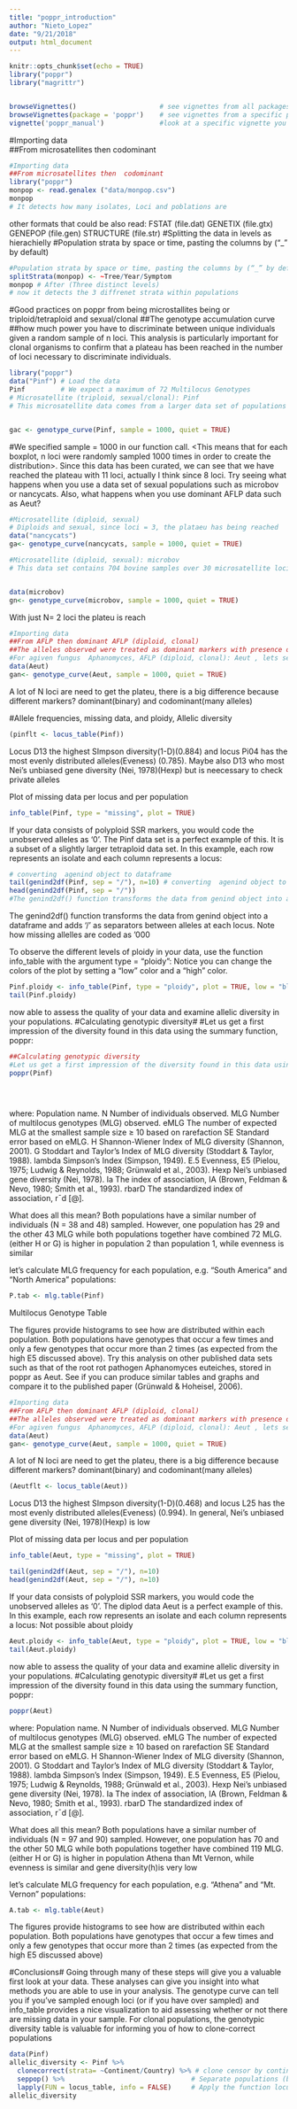 ```yaml
---
title: "poppr_introduction"
author: "Nieto_Lopez"
date: "9/21/2018"
output: html_document
---
```


```r
knitr::opts_chunk$set(echo = TRUE)
library("poppr")
library("magrittr")


```

```r
```

```r
browseVignettes()                     # see vignettes from all packages
browseVignettes(package = 'poppr')    # see vignettes from a specific package.
vignette('poppr_manual')              #look at a specific vignette you can type
```
#Importing data   
##From microsatellites then  codominant

```r
#Importing data   
##From microsatellites then  codominant
library("poppr")
monpop <- read.genalex ("data/monpop.csv")
monpop
# It detects how many isolates, Loci and poblations are
```
other formats that could be also read:
 FSTAT (file.dat)
GENETIX (file.gtx)
GENEPOP (file.gen)
STRUCTURE (file.str)
#Splitting the data in levels as hierachielly
#Population strata by space or time, pasting the columns by (“_” by default)
```r
#Population strata by space or time, pasting the columns by (“_” by default)
splitStrata(monpop) <- ~Tree/Year/Symptom
monpop # After (Three distinct levels)
# now it detects the 3 diffrenet strata within populations
```


#Good practices on poppr from <Phytophthora infestans> being microstallites being or triploid/tetraploid and sexual/clonal
##The genotype accumulation curve
##how much power you have to discriminate between unique individuals given a random sample of n loci. This analysis is particularly important for clonal organisms to confirm that a plateau has been reached in the number of loci necessary to discriminate individuals.
```r
library("poppr")
data("Pinf") # Load the data
Pinf         # We expect a maximum of 72 Multilocus Genotypes
# Microsatellite (triploid, sexual/clonal): Pinf
# This microsatellite data comes from a larger data set of populations of Phytophthora infestans (Goss et al., 2014). It contains 86 individuals representing 72 multilocus genotypes that have been genotyped over 11 loci. They are grouped by continent and country. This data set is used to demonstrate clone correction and linkage disequilibrium.


gac <- genotype_curve(Pinf, sample = 1000, quiet = TRUE)
```
#We specified sample = 1000 in our function call. <This means that for each boxplot, n  loci were randomly sampled 1000 times in order to create the distribution>. Since this data has been curated, we can see that we have reached the plateau with 11 loci, actually I think since 8 loci. Try seeing what happens when you use a data set of sexual populations such as microbov or nancycats. Also, what happens when you use dominant AFLP data such as Aeut?
```r
#Microsatellite (diploid, sexual)
# Diploids and sexual, since loci = 3, the plataeu has being reached 
data("nancycats")
ga<- genotype_curve(nancycats, sample = 1000, quiet = TRUE)
```
```r
#Microsatellite (diploid, sexual): microbov
# This data set contains 704 bovine samples over 30 microsatellite loci for 15 breeds, 2 species and 2 countries. From (Laloe et al., 2007).


data(microbov)
gn<- genotype_curve(microbov, sample = 1000, quiet = TRUE)
```
With just N= 2 loci the plateu is reach
```r
#Importing data   
##From AFLP then dominant AFLP (diploid, clonal)
##The alleles observed were treated as dominant markers with presence or absence
#For agiven fungus  Aphanomyces, AFLP (diploid, clonal): Aeut , lets se ho it works 
data(Aeut)
gan<- genotype_curve(Aeut, sample = 1000, quiet = TRUE)
```
A lot of N loci are need to get the plateu, there is a big difference because different markers? dominant(binary) and codominant(many alleles) 

#Allele frequencies, missing data, and ploidy, Allelic diversity
```r
(pinflt <- locus_table(Pinf))

```
Locus D13 the highest SImpson diversity(1-D)(0.884) and locus Pi04 has the most evenly distributed alleles(Eveness) (0.785). Maybe also D13 who most  Nei’s unbiased gene diversity (Nei, 1978)(Hexp) but is neecessary to check private alleles

Plot of missing data per locus and per population
```r
info_table(Pinf, type = "missing", plot = TRUE)

```
If your data consists of polyploid SSR markers, you would code the unobserved alleles as ‘0’. The Pinf data set is a perfect example of this. It is a subset of a slightly larger tetraploid data set. In this example, each row represents an isolate and each column represents a locus:
```r
# converting  agenind object to dataframe
tail(genind2df(Pinf, sep = "/"), n=10) # converting  agenind object to dataframe
head(genind2df(Pinf, sep = "/"))
#The genind2df() function transforms the data from genind object into a dataframe and adds ‘/’ as separators between alleles at each locus. Note how missing allelles are coded as ‘000
```
The genind2df() function transforms the data from genind object into a dataframe and adds ‘/’ as separators between alleles at each locus. Note how missing allelles are coded as ‘000

To observe the different levels of ploidy in your data, use the function info_table with the argument type = "ploidy": Notice you can change the colors of the plot by setting a “low” color and a “high” color.
```r
Pinf.ploidy <- info_table(Pinf, type = "ploidy", plot = TRUE, low = "black", high = "orange")
tail(Pinf.ploidy)
```
now able to assess the quality of your data and examine allelic diversity in your populations.
#Calculating genotypic diversity#
#Let us get a first impression of the diversity found in this data using the summary function, poppr:
```r
##Calculating genotypic diversity
#Let us get a first impression of the diversity found in this data using the summary function, poppr:
poppr(Pinf)


  
```
where:
<Pop>	Population name.
N	Number of individuals observed.
MLG	Number of multilocus genotypes (MLG) observed.
eMLG	The number of expected MLG at the smallest sample size ≥ 10 based on rarefaction
SE	Standard error based on eMLG.
H	Shannon-Wiener Index of MLG diversity (Shannon, 2001).
G	Stoddart and Taylor’s Index of MLG diversity (Stoddart & Taylor, 1988).
lambda	Simpson’s Index (Simpson, 1949).
E.5	Evenness, E5
 (Pielou, 1975; Ludwig & Reynolds, 1988; Grünwald et al., 2003).
Hexp	Nei’s unbiased gene diversity (Nei, 1978).
Ia	The index of association, IA
 (Brown, Feldman & Nevo, 1980; Smith et al., 1993).
rbarD	The standardized index of association, r¯d
 [@].
 
 
 What does all this mean? Both populations have a similar number of individuals (N
 = 38 and 48) sampled. However, one population has 29 and the other 43 MLG
 while both populations together have combined 72 MLG. <Genotypic diversity> (either H  or G) is higher in population 2 than population 1, while evenness is similar 
 
 let’s calculate MLG frequency  for each population, e.g. “South America” and “North America” populations:
```r
P.tab <- mlg.table(Pinf)
```
 Multilocus Genotype Table

The figures provide histograms to see how <evenly MLGs>  are distributed within each population. Both populations have genotypes that occur a few times and only a few genotypes that occur more than 2 times (as expected from the high E5
 discussed above). Try this analysis on other published data sets such as that of the root rot pathogen Aphanomyces euteiches, stored in poppr as Aeut. See if you can produce similar tables and graphs and compare it to the published paper (Grünwald & Hoheisel, 2006).
 
```r
#Importing data   
##From AFLP then dominant AFLP (diploid, clonal)
##The alleles observed were treated as dominant markers with presence or absence
#For agiven fungus  Aphanomyces, AFLP (diploid, clonal): Aeut , lets se ho it works 
data(Aeut)
gan<- genotype_curve(Aeut, sample = 1000, quiet = TRUE)
```
 A lot of N loci are need to get the plateu, there is a big difference because different markers? dominant(binary) and codominant(many alleles) 
```r
(Aeutflt <- locus_table(Aeut))
```
 Locus D13 the highest SImpson diversity(1-D)(0.468) and locus L25 has the most evenly distributed alleles(Eveness) (0.994). In general,  Nei’s unbiased gene diversity (Nei, 1978)(Hexp) is low
 
Plot of missing data per locus and per population
```r
info_table(Aeut, type = "missing", plot = TRUE)

```


```r
tail(genind2df(Aeut, sep = "/"), n=10)
head(genind2df(Aeut, sep = "/"), n=10)
```
If your data consists of polyploid SSR markers, you would code the unobserved alleles as ‘0’. The diplod data Aeut is a perfect example of this. In this example, each row represents an isolate and each column represents a locus:
Not possible about ploidy
```r
Aeut.ploidy <- info_table(Aeut, type = "ploidy", plot = TRUE, low = "black", high = "orange")
tail(Aeut.ploidy)
```
now able to assess the quality of your data and examine allelic diversity in your populations.
#Calculating genotypic diversity#
#Let us get a first impression of the diversity found in this data using the summary function, poppr:
```r
poppr(Aeut)
```
where:
<Pop>	Population name.
N	Number of individuals observed.
MLG	Number of multilocus genotypes (MLG) observed.
eMLG	The number of expected MLG at the smallest sample size ≥ 10 based on rarefaction
SE	Standard error based on eMLG.
H	Shannon-Wiener Index of MLG diversity (Shannon, 2001).
G	Stoddart and Taylor’s Index of MLG diversity (Stoddart & Taylor, 1988).
lambda	Simpson’s Index (Simpson, 1949).
E.5	Evenness, E5
 (Pielou, 1975; Ludwig & Reynolds, 1988; Grünwald et al., 2003).
Hexp	Nei’s unbiased gene diversity (Nei, 1978).
Ia	The index of association, IA
 (Brown, Feldman & Nevo, 1980; Smith et al., 1993).
rbarD	The standardized index of association, r¯d
 [@].
 
 
 What does all this mean? Both populations have a similar number of individuals (N
 = 97 and 90) sampled. However, one population has 70 and the other 50 MLG
 while both populations together have combined 119 MLG. <Genotypic diversity> (either H  or G) is higher in population Athena than Mt Vernon, while evenness is similar  and gene diversity(h)is very low
 
 
  let’s calculate MLG frequency  for each population, e.g. “Athena” and “Mt. Vernon” populations:
```r
A.tab <- mlg.table(Aeut)
```
The figures provide histograms to see how <evenly MLGs>  are distributed within each population. Both populations have genotypes that occur a few times and only a few genotypes that occur more than 2 times (as expected from the high E5
 discussed above)
 
#Conclusions#
Going through many of these steps will give you a valuable first look at your data. These analyses can give you insight into what methods you are able to use in your analysis. The genotype curve can tell you if you’ve sampled enough loci (or if you have over sampled) and info_table provides a nice visualization to aid assessing whether or not there are missing data in your sample. For clonal populations, the genotypic diversity table is valuable for informing you of how to clone-correct populations
 
 
```r
data(Pinf)
allelic_diversity <- Pinf %>%
  clonecorrect(strata= ~Continent/Country) %>% # clone censor by continent and country
  seppop() %>%                                # Separate populations (by continent)
  lapply(FUN = locus_table, info = FALSE)     # Apply the function locus_table to both populations
allelic_diversity 

```

```r

```

